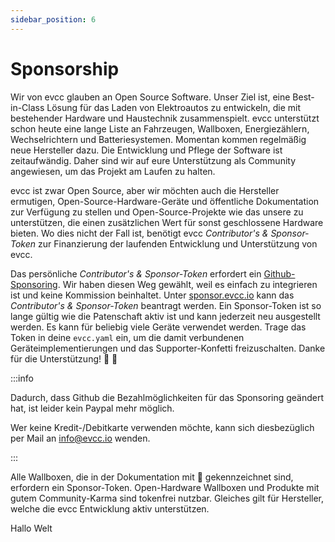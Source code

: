 ```yaml
---
sidebar_position: 6
---
```



# Sponsorship

Wir von evcc glauben an Open Source Software. Unser Ziel ist, eine Best-in-Class Lösung für das Laden von Elektroautos zu entwickeln, die mit bestehender Hardware und Haustechnik zusammenspielt. evcc unterstützt schon heute eine lange Liste an Fahrzeugen, Wallboxen, Energiezählern, Wechselrichtern und Batteriesystemen. Momentan kommen regelmäßig neue Hersteller dazu. Die Entwicklung und Pflege der Software ist zeitaufwändig. Daher sind wir auf eure Unterstützung als Community angewiesen, um das Projekt am Laufen zu halten.

evcc ist zwar Open Source, aber wir möchten auch die Hersteller ermutigen, Open-Source-Hardware-Geräte und öffentliche Dokumentation zur Verfügung zu stellen und Open-Source-Projekte wie das unsere zu unterstützen, die einen zusätzlichen Wert für sonst geschlossene Hardware bieten. Wo dies nicht der Fall ist, benötigt evcc _Contributor's & Sponsor-Token_ zur Finanzierung der laufenden Entwicklung und Unterstützung von evcc.

Das persönliche _Contributor's & Sponsor-Token_ erfordert ein [Github-Sponsoring](https://github.com/sponsors/evcc-io). Wir haben diesen Weg gewählt, weil es einfach zu integrieren ist und keine Kommission beinhaltet. Unter [sponsor.evcc.io](https://sponsor.evcc.io) kann das _Contributor's & Sponsor-Token_ beantragt werden. Ein Sponsor-Token ist so lange gültig wie die Patenschaft aktiv ist und kann jederzeit neu ausgestellt werden. Es kann für beliebig viele Geräte verwendet werden. Trage das Token in deine `evcc.yaml` ein, um die damit verbundenen Geräteimplementierungen und das Supporter-Konfetti freizuschalten. Danke für die Unterstützung! 💚 🎉

:::info

Dadurch, dass Github die Bezahlmöglichkeiten für das Sponsoring geändert hat, ist leider kein Paypal mehr möglich.

Wer keine Kredit-/Debitkarte verwenden möchte, kann sich diesbezüglich per Mail an info@evcc.io wenden.

:::

Alle Wallboxen, die in der Dokumentation mit 💚 gekennzeichnet sind, erfordern ein Sponsor-Token.
Open-Hardware Wallboxen und Produkte mit gutem Community-Karma sind tokenfrei nutzbar.
Gleiches gilt für Hersteller, welche die evcc Entwicklung aktiv unterstützen.

<SponsorToken />

Hallo Welt
